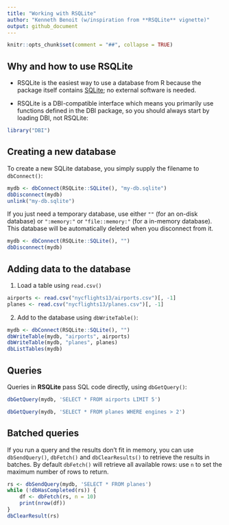 ```yaml
---
title: "Working with RSQLite"
author: "Kenneth Benoit (w/inspiration from **RSQLite** vignette)"
output: github_document
---
```

    
```r
knitr::opts_chunk$set(comment = "##", collapse = TRUE)
```

## Why and how to use RSQLite

- RSQLite is the easiest way to use a database from R because the package itself contains [SQLite](https://www.sqlite.org); no external software is needed.

- RSQLite is a DBI-compatible interface which means you primarily use functions defined in the DBI package, so you should always start by loading DBI, not RSQLite:

```r
library("DBI")
```

## Creating a new database

To create a new SQLite database, you simply supply the filename to `dbConnect()`:
    
```r
mydb <- dbConnect(RSQLite::SQLite(), "my-db.sqlite")
dbDisconnect(mydb)
unlink("my-db.sqlite")
```

If you just need a temporary database, use either `""` (for an on-disk database) or `":memory:"` or `"file::memory:"` (for a in-memory database). This database will be automatically deleted when you disconnect from it.

```r
mydb <- dbConnect(RSQLite::SQLite(), "")
dbDisconnect(mydb)
```

## Adding data to the database

1. Load a table using `read.csv()`

```r
airports <- read.csv("nycflights13/airports.csv")[, -1]
planes <- read.csv("nycflights13/planes.csv")[, -1]
```

2. Add to the database using `dbWriteTable()`:
    
```r
mydb <- dbConnect(RSQLite::SQLite(), "")
dbWriteTable(mydb, "airports", airports)
dbWriteTable(mydb, "planes", planes)
dbListTables(mydb)
```

## Queries

Queries in **RSQLite** pass SQL code directly, using `dbGetQuery()`:
    
```r
dbGetQuery(mydb, 'SELECT * FROM airports LIMIT 5')
```

```r
dbGetQuery(mydb, 'SELECT * FROM planes WHERE engines > 2')
```


## Batched queries

If you run a query and the results don't fit in memory, you can use `dbSendQuery()`, `dbFetch()` and `dbClearResults()` to retrieve the results in batches. By default `dbFetch()` will retrieve all available rows: use `n` to set the maximum number of rows to return.

```r
rs <- dbSendQuery(mydb, 'SELECT * FROM planes')
while (!dbHasCompleted(rs)) {
    df <- dbFetch(rs, n = 10)
    print(nrow(df))
}
dbClearResult(rs)
```

